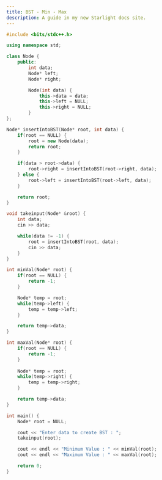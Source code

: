 ```yaml
---
title: BST - Min - Max
description: A guide in my new Starlight docs site.
---
```


```c++
#include <bits/stdc++.h>

using namespace std;

class Node {
    public:
        int data;
        Node* left;
        Node* right;

        Node(int data) {
            this->data = data;
            this->left = NULL;
            this->right = NULL;
        }
};

Node* insertIntoBST(Node* root, int data) {
    if(root == NULL) {
        root = new Node(data);
        return root;
    }

    if(data > root->data) {
        root->right = insertIntoBST(root->right, data);
    } else {
        root->left = insertIntoBST(root->left, data);
    }

    return root;
}

void takeinput(Node* &root) {
    int data;
    cin >> data;

    while(data != -1) {
        root = insertIntoBST(root, data);
        cin >> data;
    }
}

int minVal(Node* root) {
    if(root == NULL) {
        return -1;
    }

    Node* temp = root;
    while(temp->left) {
        temp = temp->left;
    }

    return temp->data;
}

int maxVal(Node* root) {
    if(root == NULL) {
        return -1;
    }
    
    Node* temp = root;
    while(temp->right) {
        temp = temp->right;
    }

    return temp->data;
}

int main() {
    Node* root = NULL;

    cout << "Enter data to create BST : ";
    takeinput(root);

    cout << endl << "Minimum Value : " << minVal(root);
    cout << endl << "Maximum Value : " << maxVal(root);

    return 0;
}
```